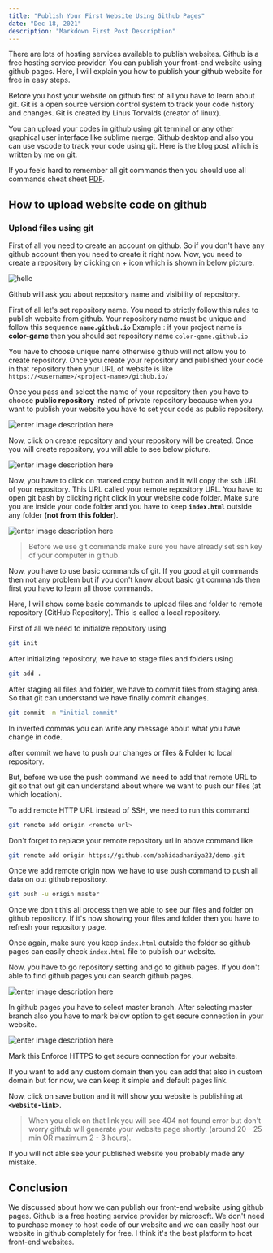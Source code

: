 ```yaml
---
title: "Publish Your First Website Using Github Pages"
date: "Dec 18, 2021"
description: "Markdown First Post Description"
---
```


There are lots of hosting services available to publish websites.
Github is a free hosting service provider. You can publish your front-end website using github pages.
Here, I will explain you how to publish your github website for free in easy steps.

Before you host your website on github first of all you have to learn about git. Git is a open source version control system to track your code history and changes. Git is created by Linus Torvalds (creator of linux).

You can upload your codes in github using git terminal or any other graphical user interface like sublime merge, Github desktop and also you can use vscode to track your code using git.
Here is the blog post which is written by me on git.

If you feels hard to remember all git commands then you should use all commands cheat sheet [PDF](https://education.github.com/git-cheat-sheet-education.pdf).

## How to upload website code on github

### Upload files using git

First of all you need to create an account on github. So if you don't have any github account then you need to create it right now.
Now, you need to create a repository by clicking on + icon which is shown in below picture.

![hello](https://encrypted-tbn0.gstatic.com/images?q=tbn:ANd9GcRI7_O92CTZznLf0MDTVh3Y0P2npYc50rs3GQ&usqp=CAU)

Github will ask you about repository name and visibility of repository.

First of all let's set repository name. You need to strictly follow this rules to publish website from github.
Your repository name must be unique and follow this sequence **`name.github.io`**
Example : if your project name is **color-game** then you should set repository name `color-game.github.io`

You have to choose unique name otherwise github will not allow you to create repository. Once you create your repository and published your code in that repository then your URL of website is like `https://<username>/<project-name>/github.io/`

Once you pass and select the name of your repository then you have to choose **public repository** insted of private repository because when you want to publish your website you have to set your code as public repository.

![enter image description here](https://developers.sap.com/tutorials/webide-github-create-git-repo/_jcr_content.github-proxy.1563441917.file/p2_4.png)

Now, click on create repository and your repository will be created. Once you will create repository, you will able to see below picture.

![enter image description here](https://curriculum-content.s3.amazonaws.com/web-development/enough-git-for-learn-co/github_quick_setup.png)

Now, you have to click on marked copy button and it will copy the ssh URL of your repository. This URL called your remote repository URL.
You have to open git bash by clicking right click in your website code folder. Make sure you are inside your code folder and you have to keep **`index.html`** outside any folder **(not from this folder)**.

![enter image description here](https://i.stack.imgur.com/7BI04.png)

> Before we use git commands make sure you have already set ssh key of your computer in github.

Now, you have to use basic commands of git. If you good at git commands then not any problem but if you don't know about basic git commands then first you have to learn all those commands.

Here, I will show some basic commands to upload files and folder to remote repository (GitHub Repository). This is called a local repository.

First of all we need to initialize repository using

```bash
git init
```

After initializing repository, we have to stage files and folders using

```bash
git add .
```

After staging all files and folder, we have to commit files from staging area. So that git can understand we have finally commit changes.

```bash
git commit -m "initial commit"
```

In inverted commas you can write any message about what you have change in code.

after commit we have to push our changes or files & Folder to local repository.

But, before we use the push command we need to add that remote URL to git so that out git can understand about where we want to push our files (at which location).

To add remote HTTP URL instead of SSH, we need to run this command

```bash
git remote add origin <remote url>
```

Don't forget to replace your remote repository url in above command like

```bash
git remote add origin https://github.com/abhidadhaniya23/demo.git
```

Once we add remote origin now we have to use push command to push all data on out github repository.

```bash
git push -u origin master
```

Once we don't this all process then we able to see our files and folder on github repository. If it's now showing your files and folder then you have to refresh your repository page.

Once again, make sure you keep `index.html` outside the folder so github pages can easily check `index.html` file to publish our website.

Now, you have to go repository setting and go to github pages. If you don't able to find github pages you can search github pages.

![enter image description here](https://i.stack.imgur.com/4upKT.png)

In github pages you have to select master branch. After selecting master branch also you have to mark below option to get secure connection in your website.

![enter image description here](https://docs.github.com/assets/images/help/pages/enforce-https-checkbox.png)

Mark this Enforce HTTPS to get secure connection for your website.

If you want to add any custom domain then you can add that also in custom domain but for now, we can keep it simple and default pages link.

Now, click on save button and it will show you website is publishing at **`<website-link>`**.

> When you click on that link you will see 404 not found error but don't worry github will generate your website page shortly. (around 20 - 25 min OR maximum 2 - 3 hours).

If you will not able see your published website you probably made any mistake.

## Conclusion

We discussed about how we can publish our front-end website using github pages. Github is a free hosting service provider by microsoft. We don't need to purchase money to host code of our website and we can easily host our website in github completely for free. I think it's the best platform to host front-end websites.
